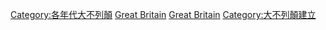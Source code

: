 [[Category:各年代大不列顛|Category:各年代大不列顛]]
[[Category:各年代各國建立|Great Britain]]
[[Category:各年代歐洲建立|Great Britain]]
[[Category:大不列顛建立|Category:大不列顛建立]]